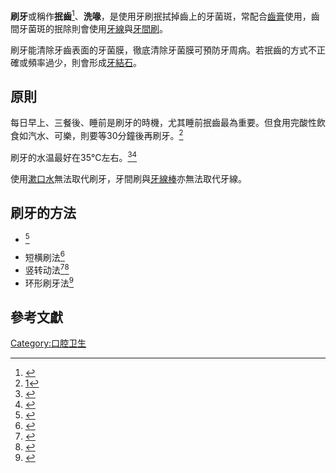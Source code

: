 '''刷牙'''或稱作'''抿齒'''<ref>{{Cite web |url=http://www.swrc.tw/publication.php?exec=download&id=539 |title=存档副本 |access-date=2021-01-23 |archive-date=2021-01-29 |archive-url=https://web.archive.org/web/20210129050228/http://www.swrc.tw/publication.php?exec=download&id=539 |dead-url=no }}</ref>、'''洗喙'''，是使用牙刷抿拭掉齒上的牙菌斑，常配合[[齒膏|齒膏]]使用，齒間牙菌斑的抿除則會使用[[牙線|牙線]]與[[牙間刷|牙間刷]]。

刷牙能清除牙齒表面的牙菌膜，徹底清除牙菌膜可預防牙周病。若抿齒的方式不正確或頻率過少，則會形成[[牙結石|牙結石]]。

==原則==
每日早上、三餐後、睡前是刷牙的時機，尤其睡前抿齒最為重要。但食用完酸性飲食如汽水、可樂，則要等30分鐘後再刷牙。<ref>[https://www.parenting.com.tw/article/5086972]</ref>

刷牙的水温最好在35℃左右。<ref>{{cite news|title=刷牙水你用对了吗？ 35℃左右温水刷牙最健康|url=http://news.hljtv.com/2013/1211/503090.shtml|publisher=黑龙江网络广播电视台|date=2013-12-11|accessdate=2014-03-23|archive-url=https://web.archive.org/web/20140323104849/http://news.hljtv.com/2013/1211/503090.shtml|archive-date=2014-03-23|dead-url=yes}}</ref><ref>{{cite news|title=刷牙水温35℃为宜|url=http://news.xinhuanet.com/mrdx/2012-07/03/c_131691331.htm|publisher=[[新華網|新華網]]|date=2012-07-03|accessdate=2014-03-23|archive-date=2014-04-08|archive-url=https://web.archive.org/web/20140408220518/http://news.xinhuanet.com/mrdx/2012-07/03/c_131691331.htm|dead-url=no}}</ref>

使用[[漱口水|漱口水]]無法取代刷牙，牙間刷與[[牙線棒|牙線棒]]亦無法取代牙線。

==刷牙的方法==
* {{tsl|en|Charles C. Bass|貝氏刷牙法}}<ref>{{cite news|title=刷一口好牙》貝氏刷牙法 專除牙菌斑|url=http://mag.udn.com/mag/life/storypage.jsp?f_ART_ID=148874|publisher=[[聯合新聞網|聯合新聞網]]|date=2008-09-15|accessdate=2014-03-23|archive-date=2014-03-23|archive-url=https://web.archive.org/web/20140323104747/http://mag.udn.com/mag/life/storypage.jsp?f_ART_ID=148874|dead-url=no}}</ref>
* 短横刷法<ref>{{Cite web|url=http://www.kq120.cn/yakezhuanti/2011/1114/11508.html|title=短横刷法的详细介绍|accessdate=2014-03-23|publisher=上海牙科医院网|date=2011-11-14|deadurl=yes|archiveurl=https://web.archive.org/web/20140323104535/http://www.kq120.cn/yakezhuanti/2011/1114/11508.html|archivedate=2014-03-23}}</ref>
* 竖转动法<ref>{{Cite web|url=http://www.51etong.com/s/jkbj/31026.shtml|title=有效去除牙菌斑竖转动法|accessdate=2014-03-23|publisher=医通无忧网|date=2012-02-21|archive-url=https://web.archive.org/web/20140323110539/http://www.51etong.com/s/jkbj/31026.shtml|archive-date=2014-03-23|dead-url=yes}}</ref><ref>{{Cite web|url=http://www.bj.xinhuanet.com/bjpd-shenghuo/2007-09/19/content_11201543.htm|title=正確刷牙的方法|accessdate=2014-03-23|publisher=[[新華網|新華網]]|date=2007-09-19}}{{dead link|date=2017年11月 |bot=InternetArchiveBot |fix-attempted=yes }}</ref>
* 环形刷牙法<ref>{{cite news|title=刷牙也有大学问 口腔不洁易患肠癌|url=http://hlj.sina.com.cn/health/jkzx/2013-08-27/083226127.html|publisher=[[新浪網|新浪網]]|date=2013-08-27|accessdate=2014-03-23|deadurl=yes|archiveurl=https://web.archive.org/web/20140323092006/http://hlj.sina.com.cn/health/jkzx/2013-08-27/083226127.html|archivedate=2014-03-23|df=}}</ref>

==參考文獻==
{{reflist|2}}

{{Authority control}}

[[Category:口腔卫生|Category:口腔卫生]]